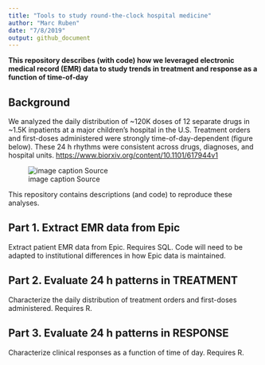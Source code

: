 ```yaml
---
title: "Tools to study round-the-clock hospital medicine"
author: "Marc Ruben"
date: "7/8/2019"
output: github_document
---
```


**This repository describes (with code) how we leveraged electronic medical record (EMR) data to study trends in treatment and response as a function of time-of-day**

## Background

We analyzed the daily distribution of ~120K doses of 12 separate drugs in ~1.5K inpatients at a major children’s hospital in the U.S. Treatment orders and first-doses administered were strongly time-of-day-dependent (figure below). These 24 h rhythms were consistent across drugs, diagnoses, and hospital units. <https://www.biorxiv.org/content/10.1101/617944v1>   

![image caption Source](images/GitRepo_AllDrugWheels.png)

This repository contains descriptions (and code) to reproduce these analyses.

## Part 1. Extract EMR data from Epic
Extract patient EMR data from Epic. Requires SQL. Code will need to be adapted to institutional differences in how Epic data is maintained.

## Part 2. Evaluate 24 h patterns in TREATMENT
Characterize the daily distribution of treatment orders and first-doses administered. Requires R.

## Part 3. Evaluate 24 h patterns in RESPONSE
Characterize clinical responses as a function of time of day. Requires R.